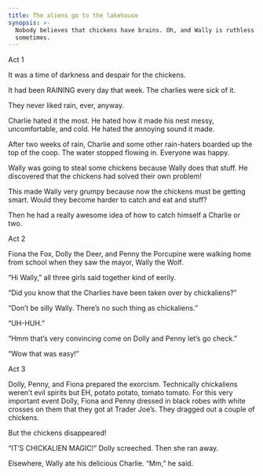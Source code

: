 ```yaml
---
title: The aliens go to the lakehouse
synopsis: >-
  Nobody believes that chickens have brains. Oh, and Wally is ruthless
  sometimes.
---
```


Act 1

It was a time of darkness and despair for the chickens.

It had been RAINING every day that week. The charlies were sick of it.

They never liked rain, ever, anyway.

Charlie hated it the most. He hated how it made his nest messy, uncomfortable, and cold. He hated the annoying sound it made.

After two weeks of rain, Charlie and some other rain-haters boarded up the top of the coop. The water stopped flowing in. Everyone was happy.

Wally was going to steal some chickens because Wally does that stuff. He discovered that the chickens had solved their own problem!

This made Wally very grumpy because now the chickens must be getting smart. Would they become harder to catch and eat and stuff?

Then he had a really awesome idea of how to catch himself a Charlie or two.

Act 2

Fiona the Fox, Dolly the Deer, and Penny the Porcupine were walking home from school when they saw the mayor, Wally the Wolf.

“Hi Wally,” all three girls said together kind of eerily.

“Did you know that the Charlies have been taken over by chickaliens?”

“Don’t be silly Wally. There’s no such thing as chickaliens.”

“UH-HUH.”

“Hmm that’s very convincing come on Dolly and Penny let’s go check.”

“Wow that was easy!”

Act 3

Dolly, Penny, and Fiona prepared the exorcism. Technically chickaliens weren’t evil spirits but EH, potato potato, tomato tomato. For this very important event Dolly, Fiona and Penny dressed in black robes with white crosses on them that they got at Trader Joe’s. They dragged out a couple of chickens.

But the chickens disappeared!

“IT’S CHICKALIEN MAGIC!” Dolly screeched. Then she ran away.

Elsewhere, Wally ate his delicious Charlie. “Mm,” he said.
